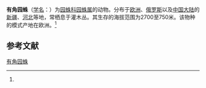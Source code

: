 {{Speciesbox
| name = 有角园蛛
| status = 
| status_system = 
| image = Araneus angulatus(ThKraft).jpg
| genus = Araneus
| species = angulatus
| authority = (Clerck, 1757)<ref name='id13474'>{{cite web| url =http://www.bioinfo.cn/db05/BjdwSpecies.php?action=view&id=13474| title =有角园蛛| work =《中国动物物种编目数据库》| publisher =中国科学院微生物研究所| author =中国科学院动物研究所| accessdate =2009-04-28| deadurl =yes| archiveurl =https://web.archive.org/web/20160305015549/http://www.bioinfo.cn/db05/BjdwSpecies.php?action=view&id=13474| archivedate =2016-03-05}}</ref>
}}

'''有角园蛛'''（[[学名|学名]]：{{lang|la|''Araneus angulatus''}}）为[[园蛛科|园蛛科]][[园蛛属|园蛛属]]的动物。分布于[[欧洲|欧洲]]、[[俄罗斯|俄罗斯]]以及[[中国大陆|中国大陆]]的[[新疆|新疆]]、[[河北|河北]]等地，常栖息于灌木丛。其生存的海拔范围为2700至750米。该物种的模式产地在欧洲。<ref name='id13474'/>

== 参考文献 ==
{{reflist}}

{{Wikispecies|Araneus angulatus}}
{{Taxonbar|from=Q1498643}}

[[Category:园蛛属|有角园蛛]]


{{蜘蛛小作品}}
